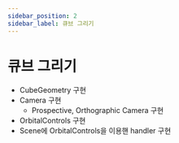 ```yaml
---
sidebar_position: 2
sidebar_label: 큐브 그리기
---
```


# 큐브 그리기

- CubeGeometry 구현
- Camera 구현
  - Prospective, Orthographic Camera 구현
- OrbitalControls 구현
- Scene에 OrbitalControls을 이용핸 handler 구현
